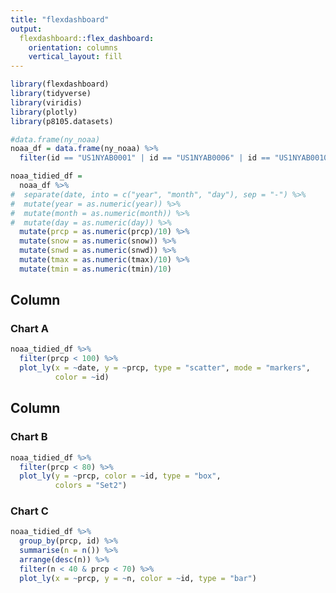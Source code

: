 ```yaml
---
title: "flexdashboard"
output: 
  flexdashboard::flex_dashboard:
    orientation: columns
    vertical_layout: fill
---
```


```r
library(flexdashboard)
library(tidyverse)
library(viridis)
library(plotly)
library(p8105.datasets)
```

```r
#data.frame(ny_noaa)
noaa_df = data.frame(ny_noaa) %>% 
  filter(id == "US1NYAB0001" | id == "US1NYAB0006" | id == "US1NYAB0010" | id == "US1NYAB0017")
```

```r
noaa_tidied_df = 
  noaa_df %>% 
#  separate(date, into = c("year", "month", "day"), sep = "-") %>% 
#  mutate(year = as.numeric(year)) %>% 
#  mutate(month = as.numeric(month)) %>% 
#  mutate(day = as.numeric(day)) %>% 
  mutate(prcp = as.numeric(prcp)/10) %>% 
  mutate(snow = as.numeric(snow)) %>% 
  mutate(snwd = as.numeric(snwd)) %>% 
  mutate(tmax = as.numeric(tmax)/10) %>% 
  mutate(tmin = as.numeric(tmin)/10) 
```

Column {data-width=650}
-----------------------------------------------------------------------

### Chart A

```r
noaa_tidied_df %>% 
  filter(prcp < 100) %>% 
  plot_ly(x = ~date, y = ~prcp, type = "scatter", mode = "markers",
          color = ~id)
```

Column {data-width=350}
-----------------------------------------------------------------------

### Chart B

```r
noaa_tidied_df %>%
  filter(prcp < 80) %>% 
  plot_ly(y = ~prcp, color = ~id, type = "box",
          colors = "Set2")
```

### Chart C

```r
noaa_tidied_df %>% 
  group_by(prcp, id) %>% 
  summarise(n = n()) %>% 
  arrange(desc(n)) %>% 
  filter(n < 40 & prcp < 70) %>% 
  plot_ly(x = ~prcp, y = ~n, color = ~id, type = "bar")
```
